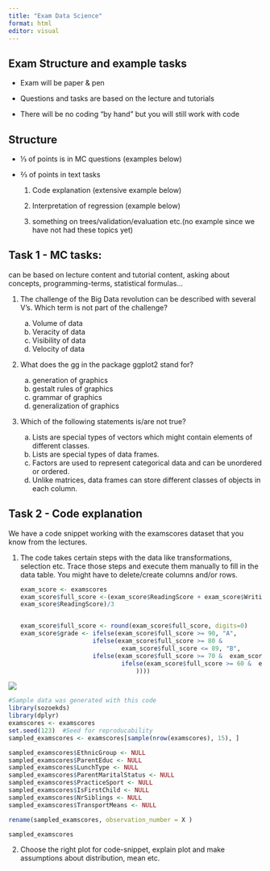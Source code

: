 ---
title: "Exam Data Science"
format: html
editor: visual
---

## Exam Structure and example tasks 

-   Exam will be paper & pen

-   Questions and tasks are based on the lecture and tutorials

-   There will be no coding “by hand” but you will still work with code

## Structure

-   ⅓ of points is in MC questions (examples below)

-   ⅔ of points in text tasks

    1.  Code explanation (extensive example below)

    2.  Interpretation of regression (example below)

    3.  something on trees/validation/evaluation etc.(no example since we have not had these topics yet)

## **Task 1 - MC tasks:**

can be based on lecture content and tutorial content, asking about concepts, programming-terms, statistical formulas…

1.  The challenge of the Big Data revolution can be described with several V’s. Which term is not part of the challenge?

    a.  Volume of data
    b.  Veracity of data
    c.  Visibility of data
    d.  Velocity of data

2.  What does the gg in the package ggplot2 stand for?

    a.  generation of graphics
    b.  gestalt rules of graphics
    c.  grammar of graphics
    d.  generalization of graphics

3.  Which of the following statements is/are not true?

    a.  Lists are special types of vectors which might contain elements of different classes.
    b.  Lists are special types of data frames.
    c.  Factors are used to represent categorical data and can be unordered or ordered.
    d.  Unlike matrices, data frames can store different classes of objects in each column.

## Task 2 - Code explanation

We have a code snippet working with the examscores dataset that you know from the lectures. 

1.  The code takes certain steps with the data like transformations, selection etc. Trace those steps and execute them manually to fill in the data table. You might have to delete/create columns and/or rows.

    ```{r}
    exam_score <- examscores
    exam_score$full_score <-(exam_score$ReadingScore + exam_score$WritingScore +
    exam_score$ReadingScore)/3


    exam_score$full_score <- round(exam_score$full_score, digits=0)
    exam_score$grade <- ifelse(exam_score$full_score >= 90, "A",
                    	ifelse(exam_score$full_score >= 80 &  
                             	exam_score$full_score <= 89, "B",
                     	ifelse(exam_score$full_score >= 70 &  exam_score$full_score <= 79, "C",
                            	ifelse(exam_score$full_score >= 60 &  exam_score$full_score <= 69, "D", "E"
                                  	))))
    ```

![](images/clipboard-373697182.png)

```{r}
#Sample data was generated with this code
library(sozoekds)
library(dplyr)
examscores <- examscores
set.seed(123)  #Seed for reproducability
sampled_examscores <- examscores[sample(nrow(examscores), 15), ]

sampled_examscores$EthnicGroup <- NULL
sampled_examscores$ParentEduc <- NULL
sampled_examscores$LunchType <- NULL
sampled_examscores$ParentMaritalStatus <- NULL
sampled_examscores$PracticeSport <- NULL
sampled_examscores$IsFirstChild <- NULL
sampled_examscores$NrSiblings <- NULL
sampled_examscores$TransportMeans <- NULL

rename(sampled_examscores, observation_number = X )

sampled_examscores
```

2.  Choose the right plot for code-snippet, explain plot and make assumptions about distribution, mean etc.
